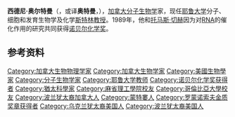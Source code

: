 {{Infobox scientist
| name              = 西德尼·奥尔特曼{{Nobel icon}}<br />Sidney Altman
| image             = Sidney Altman crop.jpg
| size = 200px
| birth_date        = {{birth date and age|df=yes|1939|05|07}}<ref name=r1>[http://www.nobelprize.org/nobel_prizes/chemistry/laureates/1989/altman.html Sidney Altman]. nobelprize.org</ref>
| birth_place       = [[加拿大|加拿大]][[魁北克|魁北克]][[蒙特婁|蒙特婁]]
| nationality       = {{CAN}}<br/>{{USA}}（1984年開始）
| field             = [[分子生物学|分子生物学]]
| work_institutions = 
| alma_mater        = [[麻省理工学院|麻省理工学院]]，[[科羅拉多大學波德分校|科羅拉多大學波德分校]]
| known_for         = [[核酶|核酶]]
| prizes            = [[诺贝尔化学奖|诺贝尔化学奖]]（1989）
| spouse            =  Ann Korner
}}
'''西德尼·奥尔特曼'''（{{lang-en|'''Sidney Altman'''}}，或译'''奥特曼'''，{{bd|1939年|3月7日|catIdx=A}}），[[加拿大|加拿大]][[分子生物学|分子生物学]]家，现任[[耶鲁大学|耶鲁大学]]分子、细胞和发育生物学及化学[[斯特林教授|斯特林教授]]。1989年，他和[[托马斯·切赫|托马斯·切赫]]因为对[[RNA|RNA]]的催化作用的研究共同获得[[诺贝尔化学奖|诺贝尔化学奖]]。

== 参考资料 ==
{{Reflist}}

{{诺贝尔化学奖获得者 (1976年-2000年)}}
{{罗蒙诺索夫金质奖章获得者}}

{{Authority control}}
{{Canada-bio-stub}}
{{化學家小作品}}

{{DEFAULTSORT:Altman, Sidney}}
[[Category:加拿大生物物理学家|Category:加拿大生物物理学家]]
[[Category:加拿大生物学家|Category:加拿大生物学家]]
[[Category:美國生物學家|Category:美國生物學家]]
[[Category:分子生物学家|Category:分子生物学家]]
[[Category:耶鲁大学教师|Category:耶鲁大学教师]]
[[Category:诺贝尔化学奖获得者|Category:诺贝尔化学奖获得者]]
[[Category:猶太科學家|Category:猶太科學家]]
[[Category:麻省理工學院校友|Category:麻省理工學院校友]]
[[Category:哥倫比亞大學校友|Category:哥倫比亞大學校友]]
[[Category:波兰犹太裔加拿大人|Category:波兰犹太裔加拿大人]]
[[Category:蒙特婁人|Category:蒙特婁人]]
[[Category:罗蒙诺索夫金质奖章获得者|Category:罗蒙诺索夫金质奖章获得者]]
[[Category:乌克兰犹太裔美国人|Category:乌克兰犹太裔美国人]]
[[Category:波兰犹太裔美国人|Category:波兰犹太裔美国人]]